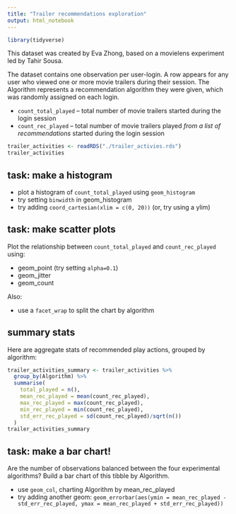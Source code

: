 ```yaml
---
title: "Trailer recommendations exploration"
output: html_notebook
---
```


```r
library(tidyverse)
```

This dataset was created by Eva Zhong, based on a movielens experiment 
led by Tahir Sousa.

The dataset contains one observation per user-login. A row appears for any user who viewed one or more movie trailers during their session.  The Algorithm represents a recommendation algorithm they were given, which was randomly assigned on each login.

* `count_total_played` -- total number of movie trailers started during the login session
* `count_rec_played` -- total number of movie trailers played *from a list of recommendations* started during the login session

```r
trailer_activities <- readRDS("./trailer_activies.rds")
trailer_activities
```

## task: make a histogram

* plot a histogram of `count_total_played` using `geom_histogram`
* try setting `binwidth` in geom_histogram
* try adding `coord_cartesian(xlim = c(0, 20))` (or, try using a ylim)


## task: make scatter plots

Plot the relationship between `count_total_played` and `count_rec_played` using:

* geom_point (try setting `alpha=0.1`)
* geom_jitter
* geom_count

Also:

* use a `facet_wrap` to split the chart by algorithm


## summary stats

Here are aggregate stats of recommended play actions, grouped by algorithm:

```r
trailer_activities_summary <- trailer_activities %>% 
  group_by(Algorithm) %>% 
  summarise(
    total_played = n(),
    mean_rec_played = mean(count_rec_played),
    max_rec_played = max(count_rec_played),
    min_rec_played = min(count_rec_played),
    std_err_rec_played = sd(count_rec_played)/sqrt(n())
  )
trailer_activities_summary
```


## task: make a bar chart!

Are the number of observations balanced between the four experimental algorithms?
Build a bar chart of this tibble by Algorithm.

* use `geom_col`, charting Algorithm by mean_rec_played
* try adding another geom: `geom_errorbar(aes(ymin = mean_rec_played - std_err_rec_played, ymax = mean_rec_played + std_err_rec_played))`
    
